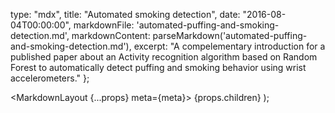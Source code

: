 
  type: "mdx",
  title: "Automated smoking detection",
  date: "2016-08-04T00:00:00",
  markdownFile: 'automated-puffing-and-smoking-detection.md',
  markdownContent: parseMarkdown('automated-puffing-and-smoking-detection.md'),
  excerpt:
    "A compelementary introduction for a published paper about an Activity recognition algorithm based on Random Forest to automatically detect puffing and smoking behavior using wrist accelerometers."
};


  <MarkdownLayout {...props} meta={meta}>
    {props.children}
  </MarkdownLayout>
);
